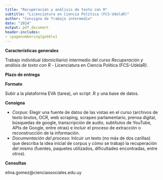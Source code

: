 ```yaml
---
title: "Recuperación y análisis de texto con R"
subtitle: "Licenciatura en Ciencia Política (FCS-UdelaR)"
author: "Consigna de Trabajo intermedio"
date: "2024"
output: pdf_document
header-includes:
- \pagenumbering{gobble}
---
```




**Características generales** 

Trabajo individual (domiciliario) intermedio del curso _Recuperación y análisis de texto con R_ - Licenciatura en Ciencia Política (FCS-UdelaR). 

**Plazo de entrega** 

\textcolor{blue}{02/10/2024 a las 23:59 horas}

**Formato** 

Subir a la plataforma EVA (tarea), un script .R y una base de datos.

**Consigna**

- _Corpus:_ Elegir una fuente de datos de las vistas en el curso (archivos de texto brutos, OCR, web scraping, scrapeo parlamentario, prensa digital, búsquedas de google, transcripción de audio, subtítulos de YouTube, APIs de Google, entre otras) e incluir el proceso de extracción o reconstrucción de la información. 
- _Documentación del proceso:_ Inlcuir un texto (no más de dos carillas) que describa la idea inicial de corpus y cómo se trabajó la recuperación del mismo (fuentes, paquetes utilizados, dificultades encontradas, entre otros). 


**Consultas** 

elina.gomez@cienciassociales.edu.uy 
